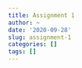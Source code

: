 ```yaml
---
title: Assignment 1
author: ~
date: '2020-09-28'
slug: assignment-1
categories: []
tags: []
---
```

